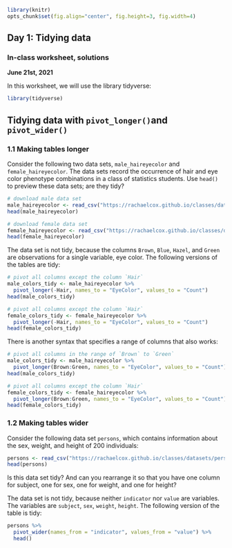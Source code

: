 ```r
library(knitr)
opts_chunk$set(fig.align="center", fig.height=3, fig.width=4)
```
## Day 1: Tidying data
### In-class worksheet, solutions

**June 21st, 2021**

In this worksheet, we will use the library tidyverse:
```r
library(tidyverse)
```

## Tidying data with `pivot_longer()`and `pivot_wider()`

### 1.1 Making tables longer

Consider the following two data sets, `male_haireyecolor` and `female_haireyecolor`. The data sets record the occurrence of hair and eye color phenotype combinations in a class of statistics students. Use `head()` to preview these data sets; are they tidy?

```r
# download male data set
male_haireyecolor <- read_csv("https://rachaelcox.github.io/classes/datasets/male_haireyecolor.csv")
head(male_haireyecolor)

# download female data set
female_haireyecolor <- read_csv("https://rachaelcox.github.io/classes/datasets/female_haireyecolor.csv")
head(female_haireyecolor)
```

The data set is not tidy, because the columns `Brown`, `Blue`, `Hazel`, and `Green` are observations for a single variable, eye color. The following versions of the tables are tidy:

```r
# pivot all columns except the column `Hair`
male_colors_tidy <- male_haireyecolor %>%
  pivot_longer(-Hair, names_to = "EyeColor", values_to = "Count")
head(male_colors_tidy)

# pivot all columns except the column `Hair`
female_colors_tidy <- female_haireyecolor %>%
  pivot_longer(-Hair, names_to = "EyeColor", values_to = "Count")
head(female_colors_tidy)
```

There is another syntax that specifies a range of columns that also works:

```r
# pivot all columns in the range of `Brown` to `Green`
male_colors_tidy <- male_haireyecolor %>%
  pivot_longer(Brown:Green, names_to = "EyeColor", values_to = "Count")
head(male_colors_tidy)

# pivot all columns except the column `Hair`
female_colors_tidy <- female_haireyecolor %>%
  pivot_longer(Brown:Green, names_to = "EyeColor", values_to = "Count")
head(female_colors_tidy)
```

### 1.2 Making tables wider

Consider the following data set `persons`, which contains information about the sex, weight, and height of 200 individuals:

```r
persons <- read_csv("https://rachaelcox.github.io/classes/datasets/persons.csv")
head(persons)
```

Is this data set tidy? And can you rearrange it so that you have one column for subject, one for sex, one for weight, and one for height?

The data set is not tidy, because neither `indicator` nor `value` are variables. The variables are `subject`, `sex`, `weight`, `height`. The following version of the table is tidy:

```r
persons %>%
  pivot_wider(names_from = "indicator", values_from = "value") %>%
  head()
```
